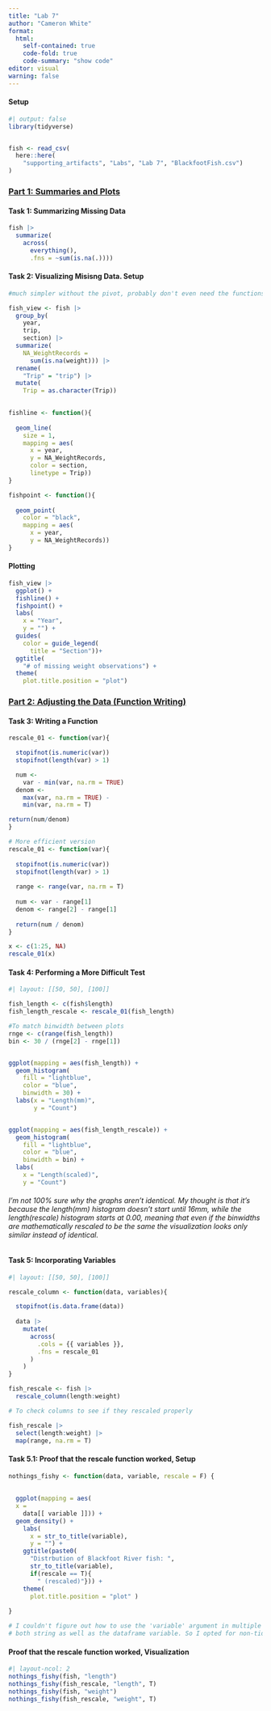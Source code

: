 ```yaml
---
title: "Lab 7"
author: "Cameron White"
format: 
  html:
    self-contained: true
    code-fold: true
    code-summary: "show code"
editor: visual
warning: false
---
```


#### Setup

```r
#| output: false
library(tidyverse)


fish <- read_csv(
  here::here(
    "supporting_artifacts", "Labs", "Lab 7", "BlackfootFish.csv")
)
```

### <u> Part 1: Summaries and Plots </u>

#### Task 1: Summarizing Missing Data

```r
fish |> 
  summarize(
    across(
      everything(), 
      .fns = ~sum(is.na(.))))
```

#### Task 2: Visualizing Misisng Data. Setup

```r
#much simpler without the pivot, probably don't even need the functions but it does help make the ggplot code easier to read. 

fish_view <- fish |> 
  group_by(
    year, 
    trip, 
    section) |> 
  summarize(
    NA_WeightRecords = 
      sum(is.na(weight))) |> 
  rename(
    "Trip" = "trip") |> 
  mutate(
    Trip = as.character(Trip))

  
fishline <- function(){ 
  
  geom_line(
    size = 1,
    mapping = aes(
      x = year,
      y = NA_WeightRecords,
      color = section,
      linetype = Trip))
}

fishpoint <- function(){ 
  
  geom_point(
    color = "black", 
    mapping = aes(
      x = year,
      y = NA_WeightRecords))
}
```

#### Plotting

```r
fish_view |> 
  ggplot() +
  fishline() +
  fishpoint() +
  labs(
    x = "Year",
    y = "") +
  guides(
    color = guide_legend(
      title = "Section"))+
  ggtitle(
    "# of missing weight observations") +
  theme(
    plot.title.position = "plot")
```

### <u> Part 2: Adjusting the Data (Function Writing) </u>

#### Task 3: Writing a Function

```r
rescale_01 <- function(var){

  stopifnot(is.numeric(var))
  stopifnot(length(var) > 1)

  num <-  
    var - min(var, na.rm = TRUE) 
  denom <- 
    max(var, na.rm = TRUE) - 
    min(var, na.rm = T)

return(num/denom)
}

# More efficient version
rescale_01 <- function(var){
  
  stopifnot(is.numeric(var))
  stopifnot(length(var) > 1)
  
  range <- range(var, na.rm = T)
  
  num <- var - range[1]
  denom <- range[2] - range[1]
  
  return(num / denom)
}

x <- c(1:25, NA)
rescale_01(x)
```

#### Task 4: Performing a More Difficult Test

```r
#| layout: [[50, 50], [100]]

fish_length <- c(fish$length)
fish_length_rescale <- rescale_01(fish_length)

#To match binwidth between plots
rnge <- c(range(fish_length))
bin <- 30 / (rnge[2] - rnge[1])


ggplot(mapping = aes(fish_length)) +
  geom_histogram(
    fill = "lightblue", 
    color = "blue", 
    binwidth = 30) +
  labs(x = "Length(mm)",
       y = "Count")


ggplot(mapping = aes(fish_length_rescale)) +
  geom_histogram(
    fill = "lightblue", 
    color = "blue", 
    binwidth = bin) +
  labs(
    x = "Length(scaled)",
    y = "Count")
```

###### I'm not 100% sure why the graphs aren't identical. My thought is that it's because the length(mm) histogram doesn't start until 16mm, while the length(rescale) histogram starts at 0.00, meaning that even if the binwidths are mathematically rescaled to be the same the visualization looks only similar instead of identical.

#### Task 5: Incorporating Variables

```r
#| layout: [[50, 50], [100]]

rescale_column <- function(data, variables){

  stopifnot(is.data.frame(data))
  
  data |> 
    mutate(
      across(
        .cols = {{ variables }},
        .fns = rescale_01
      )
    )
}

fish_rescale <- fish |> 
  rescale_column(length:weight)

# To check columns to see if they rescaled properly

fish_rescale |> 
  select(length:weight) |> 
  map(range, na.rm = T)


```

#### Task 5.1: Proof that the rescale function worked, Setup

```r
nothings_fishy <- function(data, variable, rescale = F) {
  
   
  ggplot(mapping = aes(
  x = 
    data[[ variable ]])) +
  geom_density() +
    labs(
      x = str_to_title(variable), 
      y = "") +
    ggtitle(paste0(
      "Distrbution of Blackfoot River fish: ", 
      str_to_title(variable), 
      if(rescale == T){
        " (rescaled)"})) +
    theme(
      plot.title.position = "plot" )
  
}

# I couldn't figure out how to use the 'variable' argument in multiple places as
# both string as well as the dataframe variable. So I opted for non-tidy syntax. 

```

#### Proof that the rescale function worked, Visualization

```r
#| layout-ncol: 2
nothings_fishy(fish, "length")
nothings_fishy(fish_rescale, "length", T)
nothings_fishy(fish, "weight")
nothings_fishy(fish_rescale, "weight", T)
```
